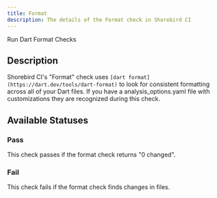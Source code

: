 ```yaml
---
title: Format
description: The details of the Format check in Shorebird CI
---
```


Run Dart Format Checks

## Description

Shorebird CI's "Format" check uses
`[dart format](https://dart.dev/tools/dart-format)` to look for consistent
formatting across all of your Dart files. If you have a analysis_options.yaml
file with customizations they are recognized during this check.

## Available Statuses

### Pass

This check passes if the format check returns "0 changed".

### Fail

This check fails if the format check finds changes in files.
